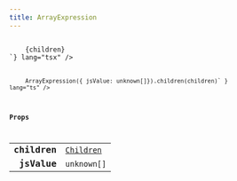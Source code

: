 ```yaml
---
title: ArrayExpression
---
```



<Tabs syncKey="component-style">
    <TabItem label="jsx">
        <Code code={`import { ArrayExpression } from "@alloy-js/core" 

<ArrayExpression jsValue={unknown[]}>
    {children}
</ArrayExpression>`} lang="tsx" />
</TabItem>
<TabItem label="stc">
    <Code code={`import { ArrayExpression } from "@alloy-js/core/stc" 

ArrayExpression({ jsValue: unknown[]}).children(children)` } lang="ts" />
</TabItem>
</Tabs>

### Props

<table>
  <tr>
    <td style="text-align: right;font-weight: bold;">children</td>
    <td>
      <Badge text="optional" variant="note" size="small" /> <code><a href="/reference/core/types/children/">Children</a></code>
  
  
  
  
  </td>
  </tr>
  <tr>
    <td style="text-align: right;font-weight: bold;">jsValue</td>
    <td>
      <Badge text="optional" variant="note" size="small" /> <code>unknown[]</code>
  
  
  
  
  </td>
  </tr>
</table>
